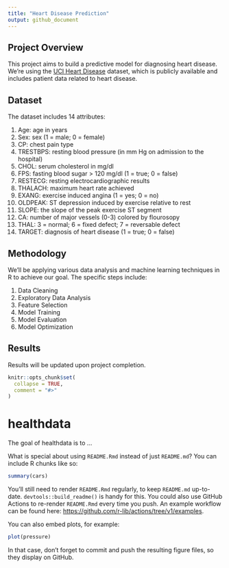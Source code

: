 ```yaml
---
title: "Heart Disease Prediction"
output: github_document
---
```

## Project Overview

This project aims to build a predictive model for diagnosing heart disease. We're using the [UCI Heart Disease](https://archive.ics.uci.edu/ml/datasets/heart+Disease) dataset, which is publicly available and includes patient data related to heart disease.

## Dataset

The dataset includes 14 attributes:

1. Age: age in years
2. Sex: sex (1 = male; 0 = female)
3. CP: chest pain type
4. TRESTBPS: resting blood pressure (in mm Hg on admission to the hospital)
5. CHOL: serum cholesterol in mg/dl
6. FPS: fasting blood sugar > 120 mg/dl (1 = true; 0 = false)
7. RESTECG: resting electrocardiographic results
8. THALACH: maximum heart rate achieved
9. EXANG: exercise induced angina (1 = yes; 0 = no)
10. OLDPEAK: ST depression induced by exercise relative to rest
11. SLOPE: the slope of the peak exercise ST segment
12. CA: number of major vessels (0-3) colored by flourosopy
13. THAL: 3 = normal; 6 = fixed defect; 7 = reversable defect
14. TARGET: diagnosis of heart disease (1 = true; 0 = false)

## Methodology

We'll be applying various data analysis and machine learning techniques in R to achieve our goal. The specific steps include:

1. Data Cleaning
2. Exploratory Data Analysis
3. Feature Selection
4. Model Training
5. Model Evaluation
6. Model Optimization

## Results

Results will be updated upon project completion.
<!-- README.md is generated from README.Rmd. Please edit that file -->

```r
knitr::opts_chunk$set(
  collapse = TRUE,
  comment = "#>"
)
```

# healthdata

<!-- badges: start -->
<!-- badges: end -->

The goal of healthdata is to ...

What is special about using `README.Rmd` instead of just `README.md`? You can include R chunks like so:

```r
summary(cars)
```

You'll still need to render `README.Rmd` regularly, to keep `README.md` up-to-date. `devtools::build_readme()` is handy for this. You could also use GitHub Actions to re-render `README.Rmd` every time you push. An example workflow can be found here: <https://github.com/r-lib/actions/tree/v1/examples>.

You can also embed plots, for example:

```r
plot(pressure)
```

In that case, don't forget to commit and push the resulting figure files, so they display on GitHub.

